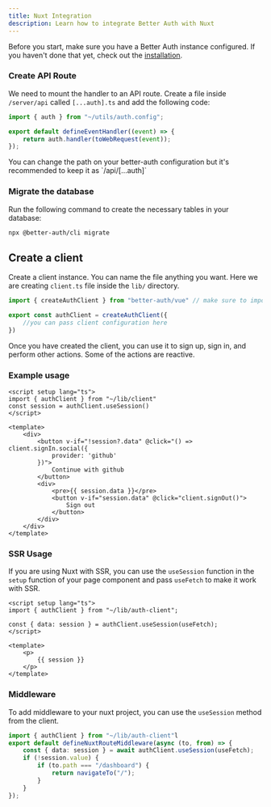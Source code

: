 ```yaml
---
title: Nuxt Integration
description: Learn how to integrate Better Auth with Nuxt
---
```


Before you start, make sure you have a Better Auth instance configured. If you haven't done that yet, check out the [installation](/docs/installation).

### Create API Route

We need to mount the handler to an API route. Create a file inside `/server/api` called `[...auth].ts` and add the following code:

```ts title="server/api/[...auth].ts"
import { auth } from "~/utils/auth.config";

export default defineEventHandler((event) => {
	return auth.handler(toWebRequest(event));
});
```
<Callout type="info">
 You can change the path on your better-auth configuration but it's recommended to keep it as `/api/[...auth]`
</Callout>

### Migrate the database

Run the following command to create the necessary tables in your database:

```bash
npx @better-auth/cli migrate
```

## Create a client

Create a client instance. You can name the file anything you want. Here we are creating `client.ts` file inside the `lib/` directory.

```ts title="client.ts"
import { createAuthClient } from "better-auth/vue" // make sure to import from better-auth/vue

export const authClient = createAuthClient({
    //you can pass client configuration here
})
```

Once you have created the client, you can use it to sign up, sign in, and perform other actions.
Some of the actions are reactive.

### Example usage

```vue title="index.vue"
<script setup lang="ts">
import { authClient } from "~/lib/client"
const session = authClient.useSession()
</script>

<template>
    <div>
        <button v-if="!session?.data" @click="() => client.signIn.social({
            provider: 'github'
        })">
            Continue with github
        </button>
        <div>
            <pre>{{ session.data }}</pre>
            <button v-if="session.data" @click="client.signOut()">
                Sign out
            </button>
        </div>
    </div>
</template>
```

### SSR Usage

If you are using Nuxt with SSR, you can use the `useSession` function in the `setup` function of your page component and pass `useFetch` to make it work with SSR.

```vue title="index.vue"
<script setup lang="ts">
import { authClient } from "~/lib/auth-client";

const { data: session } = authClient.useSession(useFetch);
</script>

<template>
    <p>
        {{ session }}
    </p>
</template>
```


### Middleware

To add middleware to your nuxt project, you can use the `useSession` method from the client.

```ts title="middleware/auth.global.ts"
import { authClient } from "~/lib/auth-client"l
export default defineNuxtRouteMiddleware(async (to, from) => {
	const { data: session } = await authClient.useSession(useFetch); 
	if (!session.value) {
		if (to.path === "/dashboard") {
			return navigateTo("/");
		}
	}
});
```